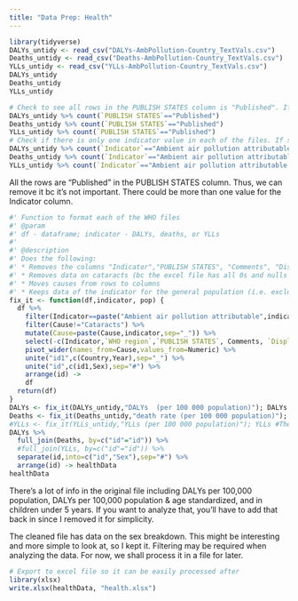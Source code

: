 ```yaml
---
title: "Data Prep: Health"
---
```


```r
library(tidyverse)
DALYs_untidy <- read_csv("DALYs-AmbPollution-Country_TextVals.csv")
Deaths_untidy <- read_csv("Deaths-AmbPollution-Country_TextVals.csv")
YLLs_untidy <- read_csv("YLLs-AmbPollution-Country_TextVals.csv")
DALYs_untidy
Deaths_untidy
YLLs_untidy
```

```r
# Check to see all rows in the PUBLISH STATES column is "Published". If so, we can remove this column.
DALYs_untidy %>% count(`PUBLISH STATES`=="Published")
Deaths_untidy %>% count(`PUBLISH STATES`=="Published")
YLLs_untidy %>% count(`PUBLISH STATES`=="Published")
# Check if there is only one indicator value in each of the files. If so, we can easily change the headers.
DALYs_untidy %>% count(`Indicator`=="Ambient air pollution attributable DALYs")
Deaths_untidy %>% count(`Indicator`=="Ambient air pollution attributable deaths")
YLLs_untidy %>% count(`Indicator`=="Ambient air pollution attributable YLLs")
```
All the rows are "Published" in the PUBLISH STATES column. Thus, we can remove it bc it's not important. There could be more than one value for the Indicator column. 


```r
#' Function to format each of the WHO files
#' @param
#' df - dataframe; indicator - DALYs, deaths, or YLLs
#'
#' @description
#' Does the following:
#' * Removes the columns "Indicator","PUBLISH STATES", "Comments", "Display Value", "Low", "High"
#' * Removes data on cataracts (bc the excel file has all 0s and nulls for that)
#' * Moves causes from rows to columns
#' * Keeps data of the indicator for the general population (i.e. excludes specific ones like children under 5)
fix_it <- function(df,indicator, pop) {
  df %>% 
    filter(Indicator==paste("Ambient air pollution attributable",indicator,sep=" ")) %>% 
    filter(Cause!="Cataracts") %>% 
    mutate(Cause=paste(Cause,indicator,sep="_")) %>% 
    select(-c(Indicator,`WHO region`,`PUBLISH STATES`, Comments, `Display Value`, Low, High)) %>% 
    pivot_wider(names_from=Cause,values_from=Numeric) %>% 
    unite("id1",c(Country,Year),sep="_") %>% 
    unite("id",c(id1,Sex),sep="#") %>% 
    arrange(id) ->
    df
  return(df)
}
DALYs <- fix_it(DALYs_untidy,"DALYs  (per 100 000 population)"); DALYs # we used only "DALYs" previously
Deaths <- fix_it(Deaths_untidy,"death rate (per 100 000 population)"); Deaths # we used only "deaths" previously
#YLLs <- fix_it(YLLs_untidy,"YLLs (per 100 000 population)"); YLLs #There's no data for "YLLs (per 100 000 population)"
DALYs %>% 
  full_join(Deaths, by=c("id"="id")) %>% 
  #full_join(YLLs, by=c("id"="id")) %>%
  separate(id,into=c("id","Sex"),sep="#") %>% 
  arrange(id) -> healthData
healthData
```
There's a lot of info in the original file including DALYs per 100,000 population, DALYs per 100,000 population & age standardized, and in children under 5 years. If you want to analyze that, you'll have to add that back in since I removed it for simplicity.

The cleaned file has data on the sex breakdown. This might be interesting and more simple to look at, so I kept it. Filtering may be required when analyzing the data. For now, we shall process it in a file for later.
```r
# Export to excel file so it can be easily processed after
library(xlsx)
write.xlsx(healthData, "health.xlsx")
```

